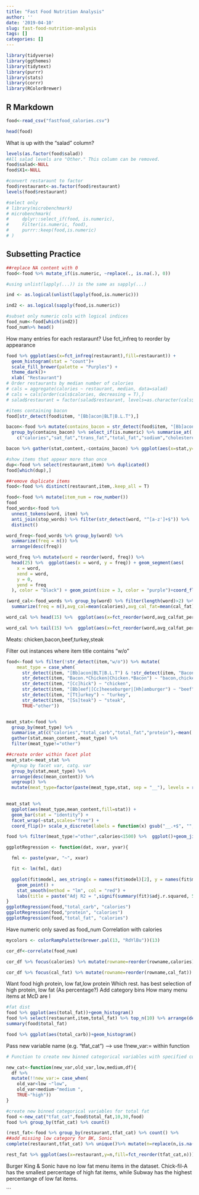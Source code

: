 ```yaml
---
title: "Fast Food Nutrition Analysis"
author: ''
date: '2019-04-10'
slug: fast-food-nutrition-analysis
tags: []
categories: []
---
```


```r
library(tidyverse)
library(ggthemes)
library(tidytext)
library(purrr)
library(stats)
library(corrr)
library(RColorBrewer)
```

## R Markdown

```r
food<-read_csv("fastfood_calories.csv")
```


```r
head(food)
```
What is up with the "salad" column?

```r

levels(as.factor(food$salad))
#All salad levels are "Other." This column can be removed.
food$salad<-NULL
food$X1<-NULL

#convert restaraunt to factor
food$restaurant<-as.factor(food$restaurant)
levels(food$restaurant)
```

```r
#select only 
# library(microbenchmark)
# microbenchmark(
#     dplyr::select_if(food, is.numeric),
#     Filter(is.numeric, food),
#     purrr::keep(food,is.numeric)
# )
```

## Subsetting Practice

```r
##replace NA content with 0
food<-food %>% mutate_if(is.numeric, ~replace(., is.na(.), 0))

#using unlist(lapply(...)) is the same as sapply(...)

ind <- as.logical(unlist(lapply(food,is.numeric)))

ind2 <- as.logical(sapply(food,is.numeric))

#subset only numeric cols with logical indices
food_num<-food[which(ind2)]
food_num%>% head()
```


How many entries for each restaraunt? Use fct_infreq to reorder by appearance
```r
food %>% ggplot(aes(x=fct_infreq(restaurant),fill=restaurant)) + 
  geom_histogram(stat = "count")+ 
  scale_fill_brewer(palette = "Purples") + 
  theme_dark()+
  xlab( "Restaurant")
# Order restaurants by median number of calories
# cals = aggregate(calories ~ restaurant, median, data=salad)
# cals = cals[order(cals$calories, decreasing = T),]
# salad$restaurant = factor(salad$restaurant, levels=as.character(cals$restaurant))

```


```r
#items containing bacon
food[str_detect(food$item, "[Bb]acon|BLT|B.L.T"),] 

```


```r
bacon<-food %>% mutate(contains_bacon = str_detect(food$item, "[Bb]acon|BLT|B.L.T")) %>%
  group_by(contains_bacon) %>% select_if(is.numeric) %>% summarise_at(
    c("calories","sat_fat","trans_fat","total_fat","sodium","cholesterol"), list(~mean(.)),na.rm=TRUE)
```



```r
bacon %>% gather(stat,content,-contains_bacon) %>% ggplot(aes(x=stat,y=content,fill=contains_bacon))+ geom_col(position = "dodge", stat = "identity")+ facet_wrap(~stat,scales="free")+xlab("")
```
```r
#show items that appear more than once
dup<-food %>% select(restaurant,item) %>% duplicated()
food[which(dup),]

##remove duplicate items
food<-food %>% distinct(restaurant,item,.keep_all = T)

food<-food %>% mutate(item_num = row_number())
food
food_words<-food %>%
  unnest_tokens(word, item) %>%
  anti_join(stop_words) %>% filter(str_detect(word, "^[a-z']+$")) %>%
  distinct()

word_freq<-food_words %>% group_by(word) %>%
  summarize(freq = n()) %>%
  arrange(desc(freq))

word_freq %>% mutate(word = reorder(word, freq)) %>%
  head(25) %>%  ggplot(aes(x = word, y = freq)) + geom_segment(aes(
    x = word,
    xend = word,
    y = 0,
    yend = freq
  ), color = "black") + geom_point(size = 3, color = "purple")+coord_flip()
```


```r
(word_cal<-food_words %>% group_by(word) %>% filter(length(word)>2) %>% mutate(cal_fat_perc=cal_fat/calories) %>% 
  summarize(freq = n(),avg_cal=mean(calories),avg_cal_fat=mean(cal_fat), avg_calfat_perc=mean(cal_fat_perc)) %>% arrange(avg_cal))

```


```r
word_cal %>% head(15) %>%  ggplot(aes(x=fct_reorder(word,avg_calfat_perc),y=avg_cal,fill=avg_calfat_perc))+ geom_bar(stat = "identity",position="dodge") +scale_fill_gradient()+coord_flip()
```


```r
word_cal %>% tail(15) %>%  ggplot(aes(x=fct_reorder(word,avg_calfat_perc),y=avg_cal,fill=avg_calfat_perc))+ geom_bar(stat = "identity",position="dodge") +scale_fill_gradient()+coord_flip()
```
Meats: chicken,bacon,beef,turkey,steak

Filter out instances where item title contains "w/o"
```r
food<-food %>% filter(!str_detect(item,"w/o")) %>% mutate(
    meat_type = case_when(
      str_detect(item, "[Bb]acon|BLT|B.L.T") & !str_detect(item, "Bacon.*Chicken|Chicken.*Bacon") ~ "bacon",
      str_detect(item, "Bacon.*Chicken|Chicken.*Bacon") ~ "bacon,chicken",
      str_detect(item, "[Cc]hick") ~ "chicken",
      str_detect(item, "[Bb]eef|[Cc]heeseburger|[Hh]amburger") ~ "beef",
      str_detect(item, "[Tt]urkey") ~ "turkey",
      str_detect(item, "[Ss]teak") ~ "steak",
      TRUE~"other")) 

```
```r

```



```r
meat_stat<-food %>% 
  group_by(meat_type) %>%
  summarise_at(c("calories","total_carb","total_fat","protein"),~mean(.,na.rm = T)) %>%
  gather(stat,mean_content,-meat_type) %>%
  filter(meat_type!="other")

##create order within facet plot
meat_stat<-meat_stat %>% 
  #group by facet var, catg. var
  group_by(stat,meat_type) %>% 
  arrange(desc(mean_content)) %>% 
  ungroup() %>% 
  mutate(meat_type=factor(paste(meat_type,stat, sep = "__"), levels = rev(paste(meat_type,stat, sep = "__")))) 
  

meat_stat %>% 
  ggplot(aes(meat_type,mean_content,fill=stat)) + 
  geom_bar(stat = "identity") +
  facet_wrap(~stat,scales="free") +
  coord_flip()+ scale_x_discrete(labels = function(x) gsub("__.+$", "", x)) +scale_fill_brewer()+theme_dark()

```



```r
food %>% filter(meat_type!="other",calories<1500) %>%  ggplot()+geom_jitter(aes(x=total_carb,y=calories,color="total_carb"))+ geom_jitter(aes(x=protein,y=calories,color="protein"))+geom_jitter(aes(x=total_fat,y=calories,color="total_fat"))+facet_wrap(~meat_type)+xlab("")+coord_flip()
```



```r
ggplotRegression <- function(dat, xvar, yvar){

  fml <- paste(yvar, "~", xvar)

  fit <- lm(fml, dat)

  ggplot(fit$model, aes_string(x = names(fit$model)[2], y = names(fit$model)[1])) +
    geom_point() +
    stat_smooth(method = "lm", col = "red") +
    labs(title = paste("Adj R2 = ",signif(summary(fit)$adj.r.squared, 5)))+coord_flip()
}
ggplotRegression(food,"total_carb", "calories")
ggplotRegression(food,"protein", "calories")
ggplotRegression(food,"total_fat", "calories")
```

Have numeric only saved as food_num
Correlation with calories
```r

mycolors <- colorRampPalette(brewer.pal(13, "RdYlBu"))(13)

cor_df<-correlate(food_num)

cor_df %>% focus(calories) %>% mutate(rowname=reorder(rowname,calories)) %>% ggplot(aes(x=rowname,y=calories,fill=rowname))+geom_bar(stat = "identity")+coord_flip()+scale_fill_manual(values=mycolors)
```


```r
cor_df %>% focus(cal_fat) %>% mutate(rowname=reorder(rowname,cal_fat)) %>% ggplot(aes(x=rowname,y=cal_fat,fill=rowname))+geom_bar(stat = "identity")+coord_flip()+scale_fill_manual(values=mycolors)
```

Want food high protein, low fat,low protein
Which rest. has best selection of high protein, low fat (As percentage?)
Add category bins
How many menu items at McD are l
```r
#fat dist
food %>% ggplot(aes(total_fat))+geom_histogram()
food %>% select(restaurant,item,total_fat) %>% top_n(10) %>% arrange(desc(total_fat))
summary(food$total_fat)
```


```r
food %>% ggplot(aes(total_carb))+geom_histogram()
```
Pass new variable name (e.g. "tfat_cat") --> use !!new_var:= within function

```r
# Function to create new binned categorical variables with specified cutoffs

new_cat<-function(new_var,old_var,low,medium,df){
  df %>% 
  mutate(!!new_var:= case_when(
    old_var<low ~"low",
    old_var<medium~"medium ",
    TRUE~"high"))
}

#create new binned categorical variables for total fat
food <-new_cat("tfat_cat",food$total_fat,10,30,food) 
food %>% group_by(tfat_cat) %>% count()
```


```r
(rest_fat<-food %>% group_by(restaurant,tfat_cat) %>% count() %>% 
##add missing low category for BK, Sonic
complete(restaurant,tfat_cat) %>% unique()%>% mutate(n=replace(n,is.na(n), 0)))
```


```r
rest_fat %>% ggplot(aes(x=restaurant,y=n,fill=fct_reorder(tfat_cat,n)))+geom_col(position="fill")
```
Burger King & Sonic have no low fat menu items in the dataset. Chick-fil-A has the smallest percentage of high fat items, while Subway has the highest percentange of low fat items.


```

